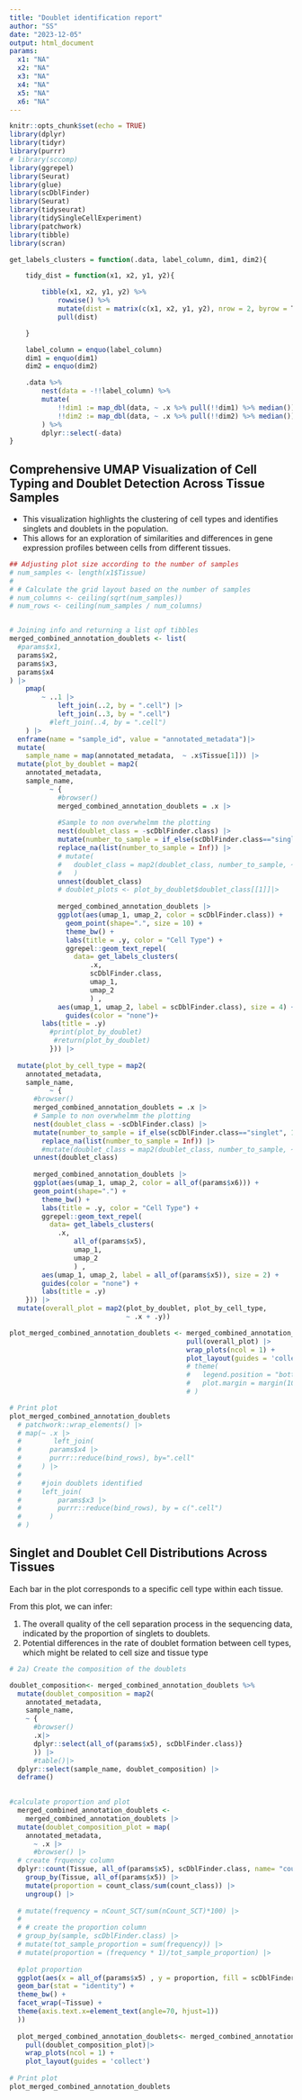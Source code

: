 ```yaml
---
title: "Doublet identification report"
author: "SS"
date: "2023-12-05"
output: html_document
params: 
  x1: "NA"
  x2: "NA"
  x3: "NA"
  x4: "NA"
  x5: "NA"
  x6: "NA"
---
```


```r
knitr::opts_chunk$set(echo = TRUE)
library(dplyr)
library(tidyr)
library(purrr)
# library(sccomp)
library(ggrepel)
library(Seurat)
library(glue)
library(scDblFinder)
library(Seurat)
library(tidyseurat)
library(tidySingleCellExperiment)
library(patchwork)
library(tibble)
library(scran)

get_labels_clusters = function(.data, label_column, dim1, dim2){

    tidy_dist = function(x1, x2, y1, y2){

        tibble(x1, x2, y1, y2) %>%
            rowwise() %>%
            mutate(dist = matrix(c(x1, x2, y1, y2), nrow = 2, byrow = T) %>% dist()) %>%
            pull(dist)

    }

    label_column = enquo(label_column)
    dim1 = enquo(dim1)
    dim2 = enquo(dim2)

    .data %>%
        nest(data = -!!label_column) %>%
        mutate(
            !!dim1 := map_dbl(data, ~ .x %>% pull(!!dim1) %>% median()),
            !!dim2 := map_dbl(data, ~ .x %>% pull(!!dim2) %>% median())
        ) %>%
        dplyr::select(-data)
}
```

## Comprehensive UMAP Visualization of Cell Typing and Doublet Detection Across Tissue Samples
- This visualization highlights the clustering of cell types and identifies singlets and doublets in the population. 
- This allows for an exploration of similarities and differences in gene expression profiles between cells from different tissues. 

```r
## Adjusting plot size according to the number of samples 
# num_samples <- length(x1$Tissue)
# 
# # Calculate the grid layout based on the number of samples
# num_columns <- ceiling(sqrt(num_samples))
# num_rows <- ceiling(num_samples / num_columns)


# Joining info and returning a list opf tibbles
merged_combined_annotation_doublets <- list(
  #params$x1,
  params$x2,
  params$x3,
  params$x4
) |>
    pmap(
        ~ ..1 |>
            left_join(..2, by = ".cell") |>
            left_join(..3, by = ".cell") 
          #left_join(..4, by = ".cell")
    ) |> 
  enframe(name = "sample_id", value = "annotated_metadata")|> 
  mutate(
    sample_name = map(annotated_metadata,  ~ .x$Tissue[1])) |> 
  mutate(plot_by_doublet = map2(
    annotated_metadata,
    sample_name,
          ~ {
            #browser()
            merged_combined_annotation_doublets = .x |>
      
            #Sample to non overwhelmm the plotting
            nest(doublet_class = -scDblFinder.class) |>
            mutate(number_to_sample = if_else(scDblFinder.class=="singlet", 10000, Inf)) |>
            replace_na(list(number_to_sample = Inf)) |>
            # mutate(
            #   doublet_class = map2(doublet_class, number_to_sample, ~ .x |> sample_n(min(n(), .y)))
            #   )
            unnest(doublet_class) 
            # doublet_plots <- plot_by_doublet$doublet_class[[1]]|>
            
            merged_combined_annotation_doublets |> 
            ggplot(aes(umap_1, umap_2, color = scDblFinder.class)) +
              geom_point(shape=".", size = 10) +
              theme_bw() +
              labs(title = .y, color = "Cell Type") + 
              ggrepel::geom_text_repel(
                data= get_labels_clusters(
          			.x, 
          			scDblFinder.class,
          			umap_1, 
          			umap_2
          			) ,
      		aes(umap_1, umap_2, label = scDblFinder.class), size = 4) +
              guides(color = "none")+ 
        labs(title = .y)
          #print(plot_by_doublet)
           #return(plot_by_doublet)
          })) |> 
  
  mutate(plot_by_cell_type = map2(
    annotated_metadata,
    sample_name,
          ~ {
      #browser()
      merged_combined_annotation_doublets = .x |>
      # Sample to non overwhelmm the plotting
      nest(doublet_class = -scDblFinder.class) |>
      mutate(number_to_sample = if_else(scDblFinder.class=="singlet", 10000, Inf)) |>
        replace_na(list(number_to_sample = Inf)) |>
        #mutate(doublet_class = map2(doublet_class, number_to_sample, ~ .x |> sample_n(min(n(), .y))))|>
      unnest(doublet_class)
      
      merged_combined_annotation_doublets |> 
      ggplot(aes(umap_1, umap_2, color = all_of(params$x6))) +
      geom_point(shape=".") +
        theme_bw() +
        labs(title = .y, color = "Cell Type") +
        ggrepel::geom_text_repel(
          data= get_labels_clusters(
            .x, 
      			all_of(params$x5),
      			umap_1, 
      			umap_2
      			) ,
		aes(umap_1, umap_2, label = all_of(params$x5)), size = 2) +
        guides(color = "none") + 
        labs(title = .y)
    })) |> 
  mutate(overall_plot = map2(plot_by_doublet, plot_by_cell_type, 
                             ~ .x + .y)) 

plot_merged_combined_annotation_doublets <- merged_combined_annotation_doublets |> 
                                            pull(overall_plot) |> 
                                            wrap_plots(ncol = 1) +
                                            plot_layout(guides = 'collect')  
                                            # theme(
                                            #   legend.position = "bottom", 
                                            #   plot.margin = margin(10, 10, 10, 10, "cm")
                                            # )

# Print plot 
plot_merged_combined_annotation_doublets
  # patchwork::wrap_elements() |> 
  # map(~ .x |>
  #        left_join(
  #       params$x4 |>
  #       purrr::reduce(bind_rows), by=".cell"
  #     ) |>
  # 
  #     #join doublets identified
  #     left_join(
  #         params$x3 |>
  #         purrr::reduce(bind_rows), by = c(".cell")
  #       )
  # )

```

## Singlet and Doublet Cell Distributions Across Tissues 

Each bar in the plot corresponds to a specific cell type within each tissue.

From this plot, we can infer: 

1. The overall quality of the cell separation process in the sequencing data, indicated by the proportion of singlets to doublets.
2. Potential differences in the rate of doublet formation between cell types, which might be related to cell size and tissue type

```r
# 2a) Create the composition of the doublets

doublet_composition<- merged_combined_annotation_doublets %>% 
  mutate(doublet_composition = map2(
    annotated_metadata,
    sample_name,
    ~ {
      #browser() 
      .x|> 
      dplyr::select(all_of(params$x5), scDblFinder.class)}
      )) |> 
      #table()|> 
  dplyr::select(sample_name, doublet_composition) |> 
  deframe()
  

#calculate proportion and plot
  merged_combined_annotation_doublets <- 
    merged_combined_annotation_doublets |>
  mutate(doublet_composition_plot = map(
    annotated_metadata,
      ~ .x |> 
      #browser() |> 
  # create frquency column
  dplyr::count(Tissue, all_of(params$x5), scDblFinder.class, name= "count_class") |> 
    group_by(Tissue, all_of(params$x5)) |> 
    mutate(proportion = count_class/sum(count_class)) |>
    ungroup() |>
    
  # mutate(frequency = nCount_SCT/sum(nCount_SCT)*100) |>
  # 
  # # create the proportion column
  # group_by(sample, scDblFinder.class) |>
  # mutate(tot_sample_proportion = sum(frequency)) |>
  # mutate(proportion = (frequency * 1)/tot_sample_proportion) |>
  
  #plot proportion
  ggplot(aes(x = all_of(params$x5) , y = proportion, fill = scDblFinder.class)) +
  geom_bar(stat = "identity") +
  theme_bw() +
  facet_wrap(~Tissue) +
  theme(axis.text.x=element_text(angle=70, hjust=1))
  )) 
  
  plot_merged_combined_annotation_doublets<- merged_combined_annotation_doublets|> 
    pull(doublet_composition_plot)|> 
    wrap_plots(ncol = 1) +
    plot_layout(guides = 'collect')  
 
# Print plot 
plot_merged_combined_annotation_doublets

```



